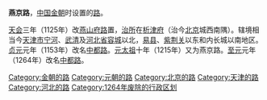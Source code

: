 {{Infobox Former Subdivision
|native_name = 
|conventional_long_name = 燕京路
|common_name = 燕京路
|subdivision = [[路_(行政区划)|路]]
|nation = [[金朝|金朝]]、[[元朝|元朝]]
|year_start = 1125年
|event_start = 
|date_start = 
|event1 = 改名為[[中都路|中都路]]
|year_event1 = 1153年－1215年
|year_end =1264年
|event_end = 
|date_end = 
|life_span = 1125年－1153年<br /><br />1215年－1264年
|p1 = 燕山府路
|p2 = 中都路
|s1 = 中都路
|s2 = 中都路
|image_flag = 
|image_coat = 
|image_map = 
|image_map_caption = 
|capital = 
|common_languages       = 
|stat_year1             = 
|stat_area1             = 
|stat_pop1              = 
|today = {{CHN}}[[北京市|北京市]]、[[天津市|天津市]]、[[河北省|河北省]]
}}
'''燕京路'''，[[中国|中国]][[金朝|金朝]]时设置的[[路_(行政区划)|路]]。

[[天会_(金朝)|天会]]三年（1125年）改[[燕山府路|燕山府路]]置，[[治所|治所]]在[[析津府|析津府]]（治今[[北京市|北京]]城西南隅）。辖境相当今[[天津市|天津市]][[宁河县|宁河]]、[[武清区|武清]]及[[河北省|河北省]][[容城县|容城]]以北，[[易县|易县]]、[[紫荆关|紫荆关]]以东和内长城以南地区。[[贞元_(金朝)|贞元]]元年（1153年）改名[[中都路|中都路]]。[[元太祖|元太祖]]十年（1215年）又为燕京路。[[至元_(忽必烈)|至元]]元年（1264年）改名[[中都路|中都路]]。 

{{金朝行政区划小作品}}
[[Category:金朝的路|Category:金朝的路]]
[[Category:元朝的路|Category:元朝的路]]
[[Category:北京的路|Category:北京的路]]
[[Category:天津的路|Category:天津的路]]
[[Category:河北的路|Category:河北的路]]
[[Category:1264年废除的行政区划|Category:1264年废除的行政区划]]